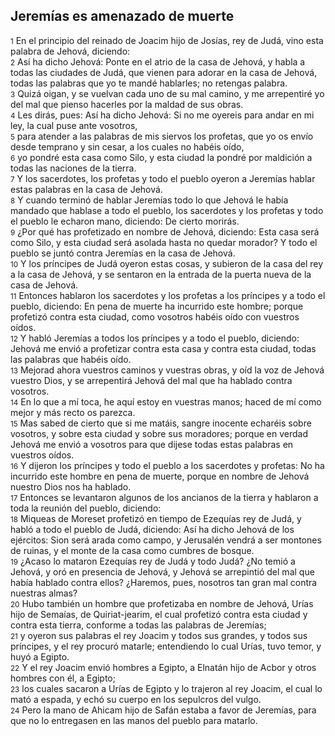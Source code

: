 == Jeremías es amenazado de muerte ==

{{anchor|1}} <small>1</small> En el principio del reinado de Joacim hijo de Josías, rey de Judá, vino esta palabra de Jehová, diciendo:<br>
{{anchor|2}} <small>2</small> Así ha dicho Jehová: Ponte en el atrio de la casa de Jehová, y habla a todas las ciudades de Judá, que vienen para adorar en la casa de Jehová, todas las palabras que yo te mandé hablarles; no retengas palabra.<br>
{{anchor|3}} <small>3</small> Quizá oigan, y se vuelvan cada uno de su mal camino, y me arrepentiré yo del mal que pienso hacerles por la maldad de sus obras.<br>
{{anchor|4}} <small>4</small> Les dirás, pues: Así ha dicho Jehová: Si no me oyereis para andar en mi ley, la cual puse ante vosotros,<br>
{{anchor|5}} <small>5</small> para atender a las palabras de mis siervos los profetas, que yo os envío desde temprano y sin cesar, a los cuales no habéis oído,<br>
{{anchor|6}} <small>6</small> yo pondré esta casa como Silo, y esta ciudad la pondré por maldición a todas las naciones de la tierra.<br>
{{anchor|7}} <small>7</small> Y los sacerdotes, los profetas y todo el pueblo oyeron a Jeremías hablar estas palabras en la casa de Jehová.<br>
{{anchor|8}} <small>8</small> Y cuando terminó de hablar Jeremías todo lo que Jehová le había mandado que hablase a todo el pueblo, los sacerdotes y los profetas y todo el pueblo le echaron mano, diciendo: De cierto morirás.<br>
{{anchor|9}} <small>9</small> ¿Por qué has profetizado en nombre de Jehová, diciendo: Esta casa será como Silo, y esta ciudad será asolada hasta no quedar morador? Y todo el pueblo se juntó contra Jeremías en la casa de Jehová.<br>
{{anchor|10}} <small>10</small> Y los príncipes de Judá oyeron estas cosas, y subieron de la casa del rey a la casa de Jehová, y se sentaron en la entrada de la puerta nueva de la casa de Jehová.<br>
{{anchor|11}} <small>11</small> Entonces hablaron los sacerdotes y los profetas a los príncipes y a todo el pueblo, diciendo: En pena de muerte ha incurrido este hombre; porque profetizó contra esta ciudad, como vosotros habéis oído con vuestros oídos.<br>
{{anchor|12}} <small>12</small> Y habló Jeremías a todos los príncipes y a todo el pueblo, diciendo: Jehová me envió a profetizar contra esta casa y contra esta ciudad, todas las palabras que habéis oído.<br>
{{anchor|13}} <small>13</small> Mejorad ahora vuestros caminos y vuestras obras, y oíd la voz de Jehová vuestro Dios, y se arrepentirá Jehová del mal que ha hablado contra vosotros.<br>
{{anchor|14}} <small>14</small> En lo que a mí toca, he aquí estoy en vuestras manos; haced de mí como mejor y más recto os parezca.<br>
{{anchor|15}} <small>15</small> Mas sabed de cierto que si me matáis, sangre inocente echaréis sobre vosotros, y sobre esta ciudad y sobre sus moradores; porque en verdad Jehová me envió a vosotros para que dijese todas estas palabras en vuestros oídos.<br>
{{anchor|16}} <small>16</small> Y dijeron los príncipes y todo el pueblo a los sacerdotes y profetas: No ha incurrido este hombre en pena de muerte, porque en nombre de Jehová nuestro Dios nos ha hablado.<br>
{{anchor|17}} <small>17</small> Entonces se levantaron algunos de los ancianos de la tierra y hablaron a toda la reunión del pueblo, diciendo:<br>
{{anchor|18}} <small>18</small> Miqueas de Moreset profetizó en tiempo de Ezequías rey de Judá, y habló a todo el pueblo de Judá, diciendo: Así ha dicho Jehová de los ejércitos: Sion será arada como campo, y Jerusalén vendrá a ser montones de ruinas, y el monte de la casa como cumbres de bosque.<br>
{{anchor|19}} <small>19</small> ¿Acaso lo mataron Ezequías rey de Judá y todo Judá? ¿No temió a Jehová, y oró en presencia de Jehová, y Jehová se arrepintió del mal que había hablado contra ellos? ¿Haremos, pues, nosotros tan gran mal contra nuestras almas?<br>
{{anchor|20}} <small>20</small> Hubo también un hombre que profetizaba en nombre de Jehová, Urías hijo de Semaías, de Quiriat-jearim, el cual profetizó contra esta ciudad y contra esta tierra, conforme a todas las palabras de Jeremías;<br>
{{anchor|21}} <small>21</small> y oyeron sus palabras el rey Joacim y todos sus grandes, y todos sus príncipes, y el rey procuró matarle; entendiendo lo cual Urías, tuvo temor, y huyó a Egipto.<br>
{{anchor|22}} <small>22</small> Y el rey Joacim envió hombres a Egipto, a Elnatán hijo de Acbor y otros hombres con él, a Egipto;<br>
{{anchor|23}} <small>23</small> los cuales sacaron a Urías de Egipto y lo trajeron al rey Joacim, el cual lo mató a espada, y echó su cuerpo en los sepulcros del vulgo.<br>
{{anchor|24}} <small>24</small> Pero la mano de Ahicam hijo de Safán estaba a favor de Jeremías, para que no lo entregasen en las manos del pueblo para matarlo.<br>
